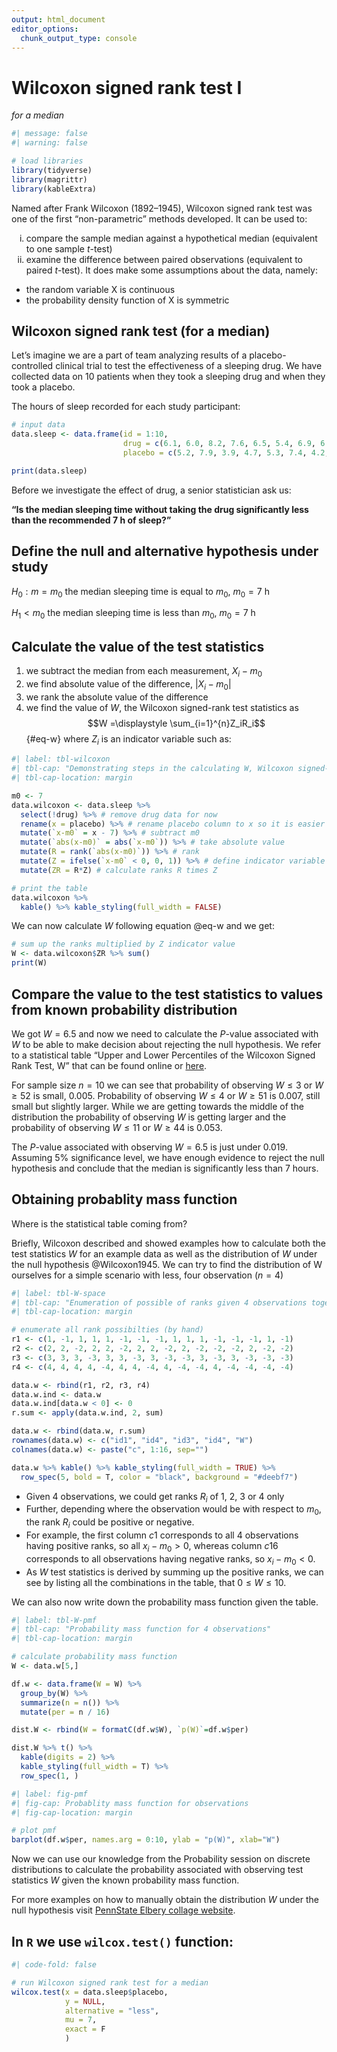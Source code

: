 ```yaml
---
output: html_document
editor_options: 
  chunk_output_type: console
---
```


# Wilcoxon signed rank test I

*for a median*

```r
#| message: false
#| warning: false

# load libraries
library(tidyverse)
library(magrittr)
library(kableExtra)
```

Named after Frank Wilcoxon (1892–1945), Wilcoxon signed rank test was one of the first "non-parametric" methods developed. It can be used to:

i) compare the sample median against a hypothetical median (equivalent to one sample *t*-test) 
ii) examine the difference between paired observations (equivalent to paired *t*-test). It does make some assumptions about the data, namely: 

- the random variable X is continuous
- the probability density function of X is symmetric


::: {#exm-wilcoxon-signed}
## Wilcoxon signed rank test (for a median)

Let's imagine we are a part of team analyzing results of a placebo-controlled clinical trial to test the effectiveness of a sleeping drug. We have collected data on 10 patients when they took a sleeping drug and when they took a placebo.

The hours of sleep recorded for each study participant: 
```r
# input data
data.sleep <- data.frame(id = 1:10, 
                         drug = c(6.1, 6.0, 8.2, 7.6, 6.5, 5.4, 6.9, 6.7, 7.4, 5.8), 
                         placebo = c(5.2, 7.9, 3.9, 4.7, 5.3, 7.4, 4.2, 6.1, 3.8, 7.3)) 

print(data.sleep)

```

Before we investigate the effect of drug, a senior statistician ask us: 

**"Is the median sleeping time without taking the drug significantly less than the recommended 7 h of sleep?"**

:::


## Define the null and alternative hypothesis under study

$H_0: m = m_0$  the median sleeping time is equal to $m_0$, $m_0 = 7$ h

$H_1 < m_0$  the median sleeping time is less than $m_0$, $m_0 = 7$ h

## Calculate the value of the test statistics

1. we subtract the median from each measurement, $X_i - m_0$
2. we find absolute value of the difference, $|X_i - m_0|$
3. we rank the absolute value of the difference
4. we find the value of $W$, the Wilcoxon signed-rank test statistics as $$W =\displaystyle \sum_{i=1}^{n}Z_iR_i$${#eq-w} where $Z_i$ is an indicator variable such as: 

\begin{equation}
    Z_i =
    \left\{
        \begin{array}{cc}
                0  & \mathrm{if\ } X_i - m_0 < 0 \\
                1  &  otherwise \\
        \end{array}
    \right.
\end{equation}


```r
#| label: tbl-wilcoxon
#| tbl-cap: "Demonstrating steps in the calculating W, Wilcoxon signed-rank test statistics on the placebo column: x stands for placebo sleeping hours"
#| tbl-cap-location: margin

m0 <- 7
data.wilcoxon <- data.sleep %>% 
  select(!drug) %>% # remove drug data for now
  rename(x = placebo) %>% # rename placebo column to x so it is easier to type and follow eq
  mutate(`x-m0` = x - 7) %>% # subtract m0
  mutate(`abs(x-m0)` = abs(`x-m0`)) %>% # take absolute value
  mutate(R = rank(`abs(x-m0)`)) %>% # rank
  mutate(Z = ifelse(`x-m0` < 0, 0, 1)) %>% # define indicator variable Z
  mutate(ZR = R*Z) # calculate ranks R times Z

# print the table
data.wilcoxon %>%
  kable() %>% kable_styling(full_width = FALSE)

```

We can now calculate $W$ following equation @eq-w and we get:

```r
# sum up the ranks multiplied by Z indicator value
W <- data.wilcoxon$ZR %>% sum()
print(W)
```

## Compare the value to the test statistics to values from known probability distribution

We got $W = 6.5$ and now we need to calculate the *P*-value associated with $W$ to be able to make decision about rejecting the null hypothesis. We refer to a statistical table "Upper and Lower Percentiles of the Wilcoxon Signed Rank Test, W" that can be found online or [here](statstable/Wilcoxon-signed-rank-test.pdf).

For sample size $n=10$ we can see that probability of observing $W \le 3$ or $W \ge 52$ is small, 0.005. Probability of observing $W \le 4$ or $W \ge 51$ is 0.007, still small but slightly larger. While we are getting towards the middle of the distribution the probability of observing $W$ is getting larger and the probability of observing $W \le11$ or $W \ge 44$ is 0.053.  

The *P*-value associated with observing $W=6.5$ is just under $0.019$. Assuming 5% significance level, we have enough evidence to reject the null hypothesis and conclude that the median is significantly less than 7 hours. 

## Obtaining probablity mass function

Where is the statistical table coming from? 

Briefly, Wilcoxon described and showed examples how to calculate both the test statistics $W$ for an example data as well as the distribution of $W$ under the null hypothesis @Wilcoxon1945. We can try to find the distribution of W ourselves for a simple scenario with less, four observation ($n=4$)

```r
#| label: tbl-W-space
#| tbl-cap: "Enumeration of possible of ranks given 4 observations together with calculated W statistics"
#| tbl-cap-location: margin

# enumerate all rank possibilties (by hand)
r1 <- c(1, -1, 1, 1, 1, -1, -1, -1, 1, 1, 1, -1, -1, -1, 1, -1)
r2 <- c(2, 2, -2, 2, 2, -2, 2, 2, -2, 2, -2, -2, -2, 2, -2, -2)
r3 <- c(3, 3, 3, -3, 3, 3, -3, 3, -3, -3, 3, -3, 3, -3, -3, -3)
r4 <- c(4, 4, 4, 4, -4, 4, 4, -4, 4, -4, -4, 4, -4, -4, -4, -4)

data.w <- rbind(r1, r2, r3, r4)
data.w.ind <- data.w
data.w.ind[data.w < 0] <- 0
r.sum <- apply(data.w.ind, 2, sum)

data.w <- rbind(data.w, r.sum)
rownames(data.w) <- c("id1", "id4", "id3", "id4", "W")
colnames(data.w) <- paste("c", 1:16, sep="")

data.w %>% kable() %>% kable_styling(full_width = TRUE) %>%
  row_spec(5, bold = T, color = "black", background = "#deebf7")

```

- Given 4 observations, we could get ranks $R_i$ of 1, 2, 3 or 4 only
- Further, depending where the observation would be with respect to $m_0$, the rank $R_i$ could be positive or negative. 
- For example, the first column $c1$ corresponds to all 4 observations having positive ranks, so all $x_i - m_0 > 0$, whereas column $c16$ corresponds to all observations having negative ranks, so $x_i - m_0 < 0$. 
- As $W$ test statistics is derived by summing up the positive ranks, we can see by listing all the combinations in the table, that $0 \le W \le10$. 

We can also now write down the probability mass function given the table. 


```r
#| label: tbl-W-pmf
#| tbl-cap: "Probability mass function for 4 observations"
#| tbl-cap-location: margin

# calculate probability mass function
W <- data.w[5,]

df.w <- data.frame(W = W) %>%
  group_by(W) %>%
  summarize(n = n()) %>%
  mutate(per = n / 16) 

dist.W <- rbind(W = formatC(df.w$W), `p(W)`=df.w$per)

dist.W %>% t() %>%
  kable(digits = 2) %>%
  kable_styling(full_width = T) %>%
  row_spec(1, )

```


```r
#| label: fig-pmf
#| fig-cap: Probablity mass function for observations
#| fig-cap-location: margin

# plot pmf
barplot(df.w$per, names.arg = 0:10, ylab = "p(W)", xlab="W")
```

Now we can use our knowledge from the Probability session on discrete distributions to calculate the probability associated with observing test statistics $W$ given the known probability mass function.

For more examples on how to manually obtain the distribution $W$ under the null hypothesis visit [PennState Elbery collage website](https://online.stat.psu.edu/stat415/lesson/20/20.2).

## In `R` we use `wilcox.test()` function:

```r
#| code-fold: false

# run Wilcoxon signed rank test for a median
wilcox.test(x = data.sleep$placebo, 
            y = NULL,
            alternative = "less",
            mu = 7, 
            exact = F
            )
```




